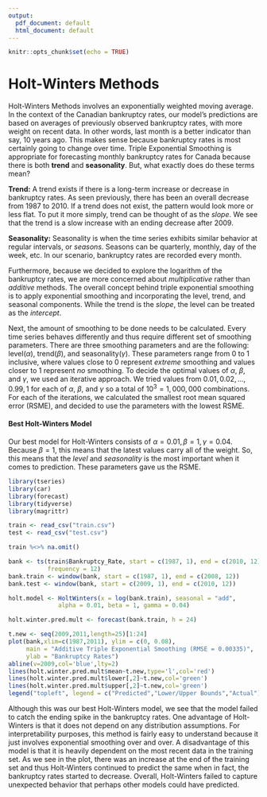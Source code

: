 ```yaml
---
output:
  pdf_document: default
  html_document: default
---
```


```r
knitr::opts_chunk$set(echo = TRUE)
```

# Holt-Winters Methods

Holt-Winters Methods involves an exponentially weighted moving average. In the context of the Canadian bankruptcy rates, our model's predictions are based on averages of previously observed bankruptcy rates, with more weight on recent data. In other words, last month is a better indicator than say, 10 years ago. This makes sense because bankruptcy rates is most certainly going to change over time. Triple Exponential Smoothing is appropriate for forecasting monthly bankruptcy rates for Canada because there is both **trend** and **seasonality**. But, what exactly does do these terms mean? 

**Trend:** A trend exists if there is a long-term increase or decrease in bankruptcy rates. As seen previously, there has been an overall decrease from 1987 to 2010. If a trend does not exist, the pattern would look more or less flat. To put it more simply, trend can be thought of as the *slope*. We see that the trend is a slow increase with an ending decrease after 2009.

**Seasonality:** Seasonality is when the time series exhibits similar behavior at regular intervals, or *seasons*. Seasons can be quarterly, monthly, day of the week, etc. In our scenario, bankruptcy rates are recorded every month.

Furthermore, because we decided to explore the logarithm of the bankruptcy rates, we are more concerned about *multiplicative* rather than *additive* methods. The overall concept behind triple exponential smoothing is to apply exponential smoothing and incorporating the level, trend, and seasonal components. While the trend is the *slope*, the level can be treated as the *intercept*.    

Next, the amount of smoothing to be done needs to be calculated. Every time series behaves differently and thus require different set of smoothing parameters. There are three smoothing parameters and are the following: level($\alpha$), trend($\beta$), and seasonality($\gamma$). These parameters range from 0 to 1 inclusive, where values close to 0 represent *extreme* smoothing and values closer to 1 represent *no* smoothing. To decide the optimal values of $\alpha$, $\beta$, and $\gamma$, we used an iterative approach. We tried values from $0.01, 0.02, ..., 0.99, 1$ for each of $\alpha$, $\beta$, and $\gamma$ so a total of $10^{3} = 1,000,000$ combinations. For each of the iterations, we calculated the smallest root mean squared error (RSME), and decided to use the parameters with the lowest RSME.

#### Best Holt-Winters Model

Our best model for Holt-Winters consists of $\alpha = 0.01, \beta = 1, \gamma = 0.04$. Because $\beta = 1$, this means that the latest values carry all of the weight. So, this means that the *level* and *seasonality* is the most important when it comes to prediction. These parameters gave us the RSME.

```r
library(tseries)
library(car)
library(forecast)
library(tidyverse)
library(magrittr)

train <- read_csv("train.csv")
test <- read_csv("test.csv")

train %<>% na.omit()

bank <- ts(train$Bankruptcy_Rate, start = c(1987, 1), end = c(2010, 12),
           frequency = 12)
bank.train <- window(bank, start = c(1987, 1), end = c(2008, 12))
bank.test <- window(bank, start = c(2009, 1), end = c(2010, 12))

holt.model <- HoltWinters(x = log(bank.train), seasonal = "add",
              alpha = 0.01, beta = 1, gamma = 0.04)

holt.winter.pred.mult <- forecast(bank.train, h = 24)
```
```r
t.new <- seq(2009,2011,length=25)[1:24]
plot(bank,xlim=c(1987,2011), ylim = c(0, 0.08),
     main = "Additive Triple Exponential Smoothing (RMSE = 0.00335)",
     ylab = "Bankruptcy Rates")
abline(v=2009,col='blue',lty=2)
lines(holt.winter.pred.mult$mean~t.new,type='l',col='red')
lines(holt.winter.pred.mult$lower[,2]~t.new,col='green') 
lines(holt.winter.pred.mult$upper[,2]~t.new,col='green') 
legend("topleft", legend = c("Predicted","Lower/Upper Bounds","Actual"), col = c("red","green","black"), lty = 1)
```

Although this was our best Holt-Winters model, we see that the model failed to catch the ending spike in the bankruptcy rates. One advantage of Holt-Winters is that it does not depend on any distribution assumptions. For interpretability purposes, this method is fairly easy to understand because it just involves exponential smoothing over and over. A disadvantage of this model is that it is heavily dependent on the most recent data in the training set. As we see in the plot, there was an increase at the end of the training set and thus Holt-Winters continued to predict the same when in fact, the bankruptcy rates started to decrease. Overall, Holt-Winters failed to capture unexpected behavior that perhaps other models could have predicted. 



